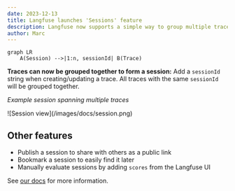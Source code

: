 ```yaml
---
date: 2023-12-13
title: Langfuse launches 'Sessions' feature
description: Langfuse now supports a simple way to group multiple traces into a session and replay interactions between users and LLMs.
author: Marc
---
```



<ChangelogHeader />

```mermaid
graph LR
    A(Session) -->|1:n, sessionId| B(Trace)
```

**Traces can now be grouped together to form a session:** Add a `sessionId` string when creating/updating a trace. All traces with the same `sessionId` will be grouped together.

_Example session spanning multiple traces_
<Frame border fullWidth>
  ![Session view](/images/docs/session.png)
</Frame>

## Other features

- Publish a session to share with others as a public link
- Bookmark a session to easily find it later
- Manually evaluate sessions by adding `scores` from the Langfuse UI

See [our docs](/docs/sessions) for more information.
